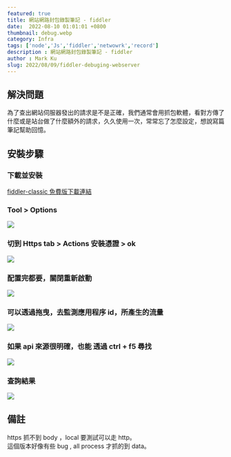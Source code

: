 ```yaml
---
featured: true
title: 網站網路封包錄製筆記 - fiddler 
date:  2022-08-10 01:01:01 +0800
thumbnail: debug.webp
category: Infra
tags: ['node','Js','fiddler','netwowrk','record']
description : 網站網路封包錄製筆記 - fiddler 
author : Mark Ku
slug: 2022/08/09/fiddler-debuging-webserver
---
```


## 解決問題
為了查出網站伺服器發出的請求是不是正確，我們通常會用抓包軟體，看對方傳了什麼或是站台做了什麼額外的請求，久久使用一次，常常忘了怎麼設定，想說寫篇筆記幫助回憶。

## 安裝步驟
### 下載並安裝
[fiddler-classic 免費版下載連結](https://www.telerik.com/fiddler/)

### Tool > Options
![](https://i.imgur.com/e13g9ZJ.png)

### 切到 Https tab > Actions 安裝憑證 > ok
![](https://i.imgur.com/dJQ5dt5.png)

### 配置完都要，關閉重新啟動
![](https://i.imgur.com/jxxaGAj.png)

### 可以透過拖曳，去監測應用程序 id，所產生的流量
![](https://i.imgur.com/0c0P8h4.png)

### 如果 api 來源很明確，也能 透過 ctrl + f5 尋找
![](https://i.imgur.com/99N7BZu.png)

### 查詢結果
![](https://i.imgur.com/1mMMQR8.png)

## 備註
https 抓不到 body ，local 要測試可以走 http。  
這個版本好像有些 bug , all process 才抓的到 data。  


